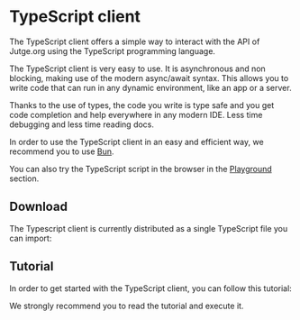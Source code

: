 
# TypeScript client

The TypeScript client offers a simple way to interact with the API of Jutge.org using the TypeScript programming language.

The TypeScript client is very easy to use. It is asynchronous and non blocking, making use of the modern async/await syntax. This allows you to write code that can run in any dynamic environment, like an app or a server.

Thanks to the use of types, the code you write is type safe and you get
code completion and help everywhere in any modern IDE. Less time
debugging and less time reading docs.

In order to use the TypeScript client in an easy and efficient way, we
recommend you to use [Bun](https://bun.sh/).

You can also try the TypeScript script in the browser in the [Playground](/playground) section.

## Download

The Typescript client is currently distributed as a single TypeScript file you can import:

<DownloadClientButton
    href="/api/clients/typescript" filename="jutge_api_client.ts" />


## Tutorial

In order to get started with the TypeScript client, you can follow this tutorial:

<DownloadClientButton
    href="/api/tutorials/typescript" filename="tutorial.ts" />

We strongly recommend you to read the tutorial and execute it.